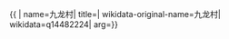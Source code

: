 {{ {{{1|PRC admin/showdata}}}|
name=九龙村|
title=|
wikidata-original-name=九龙村|
wikidata=q14482224|
arg={{{arg|}}}}}